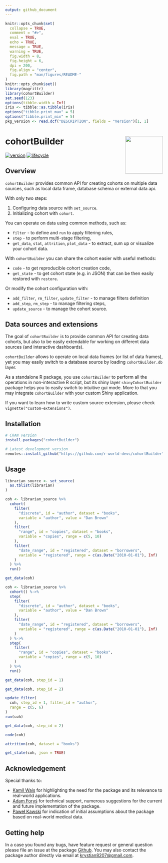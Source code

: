 ```yaml
---
output: github_document
---
```


```r
knitr::opts_chunk$set(
  collapse = TRUE,
  comment = "#>",
  eval = TRUE,        
  echo = TRUE,
  message = TRUE,
  warning = TRUE,
  fig.width = 8,
  fig.height = 6,
  dpi = 200,
  fig.align = "center",
  fig.path = "man/figures/README-"
)
knitr::opts_chunk$set()
library(magrittr)
library(cohortBuilder)
set.seed(123)
options(tibble.width = Inf)
iris <- tibble::as.tibble(iris)
options("tibble.print_max" = 5)
options("tibble.print_min" = 5)
pkg_version <- read.dcf("DESCRIPTION", fields = "Version")[1, 1]
```

# cohortBuilder <img src="man/figures/logo.png" align="right" width="120" />

[![version](https://img.shields.io/static/v1.svg?label=github.com&message=v.`r I(pkg_version)`&color=ff69b4)](https://r-world-devs.github.io/cohortBuilder/)
[![lifecycle](https://img.shields.io/badge/lifecycle-experimental-orange.svg)](https://lifecycle.r-lib.org/articles/stages.html#experimental)

## Overview

`cohortBuilder` provides common API for creating cohorts on multiple data sources, 
such as local data frame, database schema or external data api.

With only two steps:

1. Configuring data source with `set_source`.
2. Initializing cohort with `cohort`.

You can operate on data using common methods, such as:

- `filter` - to define and `run` to apply filtering rules,
- `step` - to perform multi-stage filtering,
- `get_data`, `stat`, `attrition`, `plot_data` -  to extract, sum up or visualize your cohort data.

With `cohortBuilder` you can share the cohort easier with useful methods:

- `code` - to get reproducible cohort creation code,
- `get_state` - to get cohort state (e.g. in JSON) that can be then easily restored with `restore`.

Or modify the cohort configuration with:

- `add_filter`, `rm_filter`, `update_filter` - to manage filters definition
- `add_step`, `rm_step` - to manage filtering steps,
- `update_source` - to manage the cohort source.

## Data sources and extensions

The goal of `cohortBuilder` is to provide common API for creating data cohorts, 
but also to be easily extendable for working on different data sources (and interactive dashboards).

`cohortBuilder` allows to operate on local data frames (or list of data frames), 
yet you may easily switch to a database source by loading `cohortBuilder.db` layer.

As a standalone R package, you use `cohortBuilder` to perform all the operations in non-interactive
R script, but its shiny layer `shinyCohortBuilder` package helps you to easily switch to intuitive gui mode.
More to that you may integrate `cohortBuilder` with your custom Shiny application.

If you want to learn how to write custom source extension, please check `vignette("custom-extensions")`.

## Installation

```r
# CRAN version
install.packages("cohortBuilder")

# Latest development version
remotes::install_github("https://github.com/r-world-devs/cohortBuilder")
```

## Usage

```r
librarian_source <- set_source(
  as.tblist(librarian)
)

coh <- librarian_source %>% 
  cohort(
    filter(
      "discrete", id = "author", dataset = "books", 
      variable = "author", value = "Dan Brown"
    ),
    filter(
      "range", id = "copies", dataset = "books", 
      variable = "copies", range = c(5, 10)
    ),
    filter(
      "date_range", id = "registered", dataset = "borrowers", 
      variable = "registered", range = c(as.Date("2010-01-01"), Inf)
    ) 
  ) %>% 
  run()

get_data(coh)
```

```r
coh <- librarian_source %>% 
  cohort() %->% 
  step(
    filter(
      "discrete", id = "author", dataset = "books", 
      variable = "author", value = "Dan Brown"
    ),
    filter(
      "date_range", id = "registered", dataset = "borrowers", 
      variable = "registered", range = c(as.Date("2010-01-01"), Inf)
    )
  ) %->% 
  step(
    filter(
      "range", id = "copies", dataset = "books", 
      variable = "copies", range = c(5, 10)
    )
  ) %>% 
  run()
```

```r
get_data(coh, step_id = 1)
```

```r
get_data(coh, step_id = 2)
```

```r
update_filter(
  coh, step_id = 1, filter_id = "author",
  range = c(5, 6)
)
run(coh)

get_data(coh, step_id = 2)
```

```r
code(coh)
```

```r
attrition(coh, dataset = "books")
```

```r
get_state(coh, json = TRUE)
```

## Acknowledgement

Special thanks to:

- [Kamil Wais](mailto:kamil.wais@gmail.com) for highlighting the need for the package and its relevance to real-world applications.
- [Adam Foryś](mailto:adam.forys@gmail.com) for technical support, numerous suggestions for the current and future implementation of the package.
- [Paweł Kawski](mailto:pawel.kawski@gmail.com) for indication of initial assumptions about the package based on real-world medical data.

## Getting help

In a case you found any bugs, have feature request or general question please file an issue at the package [Github](https://github.com/r-world-devs/cohortBuilder/issues).
You may also contact the package author directly via email at [krystian8207@gmail.com](krystian8207@gmail.com).

